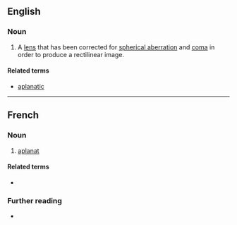 ==English==

===Noun===
{{en-noun}}

# {{lb|en|optics}} A [[lens]] that has been corrected for [[spherical aberration]] and [[coma]] in order to produce a rectilinear image.

====Related terms====
* [[aplanatic]]

----

==French==

===Noun===
{{fr-noun|m}}

# [[#English|aplanat]]

====Related terms====
* {{l|fr|aplanétique}}

===Further reading===
* {{R:TLFi}}